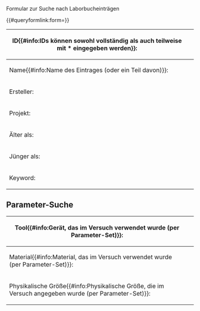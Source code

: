 <noinclude>
Formular zur Suche nach Laborbucheinträgen

{{OslTemplate:Helper/Docu/FormTemplate}}

{{#queryformlink:form={{PAGENAME}}}}

{{Special:RunQuery/{{PAGENAME}}}}

</noinclude>
<includeonly>
<div id="wikiPreview" style="display: none; padding-bottom: 25px; margin-bottom: 25px; border-bottom: 1px solid #AAAAAA;"></div>
{{{for template|OslTemplate:ELN/Entry/Query}}}
{| class="formtable"
! ID{{#info:IDs können sowohl vollständig als auch teilweise mit * eingegeben werden}}: 
| {{{field|id|values from property=HasId}}}
|-
! Name{{#info:Name des Eintrages (oder ein Teil davon)}}: 
| {{{field|name|input type=combobox|values from property=HasName}}}
|-
! Ersteller: 
| {{{field|creator|values from concept=ELN/Entry/Creator|input type=dropdown|default=current user}}}
|-
! Projekt: 
| {{{field|project|values from category=LIMS/Project/Part|input type=combobox}}}
|-
! Älter als: 
| {{{field|date_to|input type=datepicker}}}
|-
! Jünger als: 
| {{{field|date_from|input type=datepicker}}}
|-
! Keyword: 
| {{{field|keyword|input type=dropdown|values from property=HasKeyword|strict}}}
|}
== Parameter-Suche ==
<div class="mw-collapsible mw-collapsed">
{| class="formtable"
! Tool{{#info:Gerät, das im Versuch verwendet wurde (per Parameter-Set)}}: 
| {{{field|tool|input type=combobox|values from category=LIMS/Device/Instance}}}
|-
! Material{{#info:Material, das im Versuch verwendet wurde (per Parameter-Set)}}: 
| {{{field|material|input type=combobox|values from category=LIMS/Material/Instance}}}
|-
! Physikalische Größe{{#info:Physikalische Größe, die im Versuch angegeben wurde (per Parameter-Set)}}: 
| {{{field|quantity|input type=combobox|values from category=Property}}}
|}
</div>
{{{end template}}}

{{{standard input|run query}}}
</includeonly>